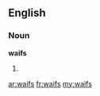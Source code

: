 ==English==

===Noun===
'''waifs'''

# {{plural of|[[waif]]}}

[[ar:waifs]]
[[fr:waifs]]
[[my:waifs]]